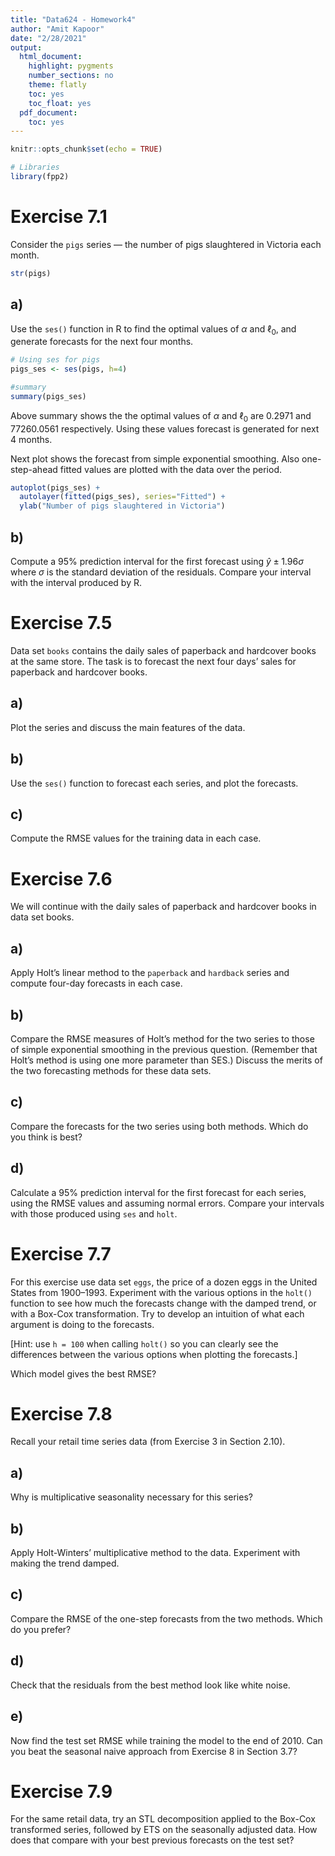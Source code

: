 ```yaml
---
title: "Data624 - Homework4"
author: "Amit Kapoor"
date: "2/28/2021"
output:
  html_document:
    highlight: pygments
    number_sections: no
    theme: flatly
    toc: yes
    toc_float: yes
  pdf_document:
    toc: yes
---
```


```r
knitr::opts_chunk$set(echo = TRUE)
```


```r
# Libraries
library(fpp2)
```

# Exercise 7.1
Consider the `pigs` series — the number of pigs slaughtered in Victoria each month.

```r
str(pigs)
```



## a)
Use the `ses()` function in R to find the optimal values of $\alpha$ and $\ell_0$, and generate forecasts for the next four months.


```r
# Using ses for pigs
pigs_ses <- ses(pigs, h=4)

#summary
summary(pigs_ses)
```

Above summary shows the the optimal values of $\alpha$ and $\ell_0$ are 0.2971 and 77260.0561 respectively. Using these values forecast is generated for next 4 months.

Next plot shows the forecast from simple exponential smoothing. Also one-step-ahead fitted values are plotted with the data over the period.

```r
autoplot(pigs_ses) +
  autolayer(fitted(pigs_ses), series="Fitted") +
  ylab("Number of pigs slaughtered in Victoria")
```



## b)
Compute a 95% prediction interval for the first forecast using $\hat{y} \pm 1.96 \sigma$ where $\sigma$ is the standard deviation of the residuals. Compare your interval with the interval produced by R.



# Exercise 7.5
Data set `books` contains the daily sales of paperback and hardcover books at the same store. The task is to forecast the next four days’ sales for paperback and hardcover books.

## a)
Plot the series and discuss the main features of the data.


## b)
Use the `ses()` function to forecast each series, and plot the forecasts.


## c)
Compute the RMSE values for the training data in each case.


# Exercise 7.6
We will continue with the daily sales of paperback and hardcover books in data set books.

## a)
Apply Holt’s linear method to the `paperback` and `hardback` series and compute four-day forecasts in each case.


## b)
Compare the RMSE measures of Holt’s method for the two series to those of simple exponential smoothing in the previous question. (Remember that Holt’s method is using one more parameter than SES.) Discuss the merits of the two forecasting methods for these data sets.


## c)
Compare the forecasts for the two series using both methods. Which do you think is best?


## d)
Calculate a 95% prediction interval for the first forecast for each series, using the RMSE values and assuming normal errors. Compare your intervals with those produced using `ses` and `holt`.



# Exercise 7.7
For this exercise use data set `eggs`, the price of a dozen eggs in the United States from 1900–1993. Experiment with the various options in the `holt()` function to see how much the forecasts change with the damped trend, or with a Box-Cox transformation. Try to develop an intuition of what each argument is doing to the forecasts.

[Hint: use `h = 100` when calling `holt()` so you can clearly see the differences between the various options when plotting the forecasts.]

Which model gives the best RMSE?



# Exercise 7.8 
Recall your retail time series data (from Exercise 3 in Section 2.10).


## a)
Why is multiplicative seasonality necessary for this series?


## b)
Apply Holt-Winters’ multiplicative method to the data. Experiment with making the trend damped.


## c)
Compare the RMSE of the one-step forecasts from the two methods. Which do you prefer?


## d)
Check that the residuals from the best method look like white noise.


## e)
Now find the test set RMSE while training the model to the end of 2010. Can you beat the seasonal naive approach from Exercise 8 in Section 3.7?



# Exercise 7.9
For the same retail data, try an STL decomposition applied to the Box-Cox transformed series, followed by ETS on the seasonally adjusted data. How does that compare with your best previous forecasts on the test set?






















